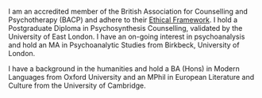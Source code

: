 I am an accredited member of the British Association for Counselling and Psychotherapy (BACP) and adhere to their [Ethical Framework](https://www.bacp.co.uk/media/3103/bacp-ethical-framework-for-the-counselling-professions-2018.pdf). I hold a Postgraduate Diploma in Psychosynthesis Counselling, validated by the University of East London. I have an on-going interest in psychoanalysis and hold an MA in Psychoanalytic Studies from Birkbeck, University of London.

​I have a background in the humanities and hold a BA (Hons) in Modern Languages from Oxford University and an MPhil in European Literature and Culture from the University of Cambridge.
